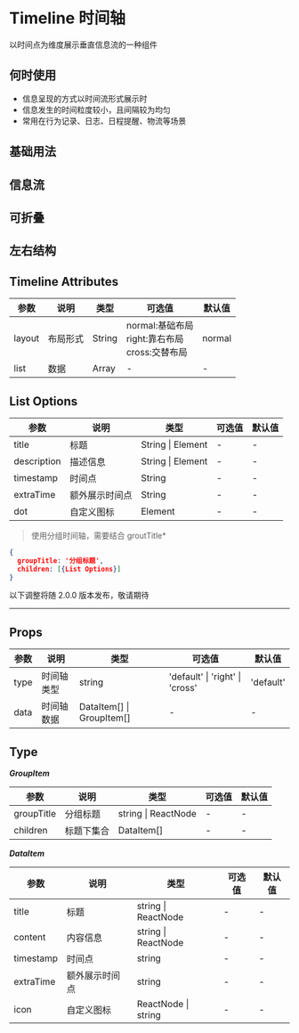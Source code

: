 # Timeline 时间轴

以时间点为维度展示垂直信息流的一种组件

## 何时使用

- 信息呈现的方式以时间流形式展示时
- 信息发生的时间粒度较小，且间隔较为均匀
- 常用在行为记录、日志、日程提醒、物流等场景

## 基础用法


<DemoBasic />

## 信息流


<DemoInfo />

## 可折叠


<DemoCollapse />

## 左右结构


<DemoCross />

## Timeline Attributes

| 参数   | 说明     | 类型   | 可选值                                                    | 默认值 |
| ------ | -------- | ------ | --------------------------------------------------------- | ------ |
| layout | 布局形式 | String | normal:基础布局 <br/> right:靠右布局 <br/> cross:交替布局 | normal |
| list   | 数据     | Array  | -                                                         | -      |

## List Options

| 参数        | 说明           | 类型              | 可选值 | 默认值 |
| ----------- | -------------- | ----------------- | ------ | ------ |
| title       | 标题           | String \| Element | -      | -      |
| description | 描述信息       | String \| Element | -      | -      |
| timestamp   | 时间点         | String            | -      | -      |
| extraTime   | 额外展示时间点 | String            | -      | -      |
| dot         | 自定义图标     | Element           | -      | -      |

> 使用分组时间轴，需要结合 groutTitle\*

```json
{
  groupTitle: '分组标题',
  children: [{List Options}]
}
```

<div style={{ position: 'relative' }}>
  <span
    style={{
      position: 'absolute',
      background: '#fff',
      left: '50%',
      transform: 'translate(-50%, -50%)',
      fontSize: '14px',
      padding: 8,
      color: '#999'
    }}
  >
    以下调整将随 2.0.0 版本发布，敬请期待
  </span>
  <hr style={{ marginTop: 50, marginBottom: 20, border: '0.5px dashed #c8c8c8' }} />
</div>

## Props

| 参数 | 说明       | 类型                      | 可选值                          | 默认值    |
| ---- | ---------- | ------------------------- | ------------------------------- | --------- |
| type | 时间轴类型 | string                    | 'default' \| 'right' \| 'cross' | 'default' |
| data | 时间轴数据 | DataItem[] \| GroupItem[] | -                               | -         |

## Type

**_GroupItem_**

| 参数       | 说明       | 类型                | 可选值 | 默认值 |
| ---------- | ---------- | ------------------- | ------ | ------ |
| groupTitle | 分组标题   | string \| ReactNode | -      | -      |
| children   | 标题下集合 | DataItem[]          | -      | -      |

**_DataItem_**

| 参数      | 说明           | 类型                | 可选值 | 默认值 |
| --------- | -------------- | ------------------- | ------ | ------ |
| title     | 标题           | string \| ReactNode | -      | -      |
| content   | 内容信息       | string \| ReactNode | -      | -      |
| timestamp | 时间点         | string              | -      | -      |
| extraTime | 额外展示时间点 | string              | -      | -      |
| icon      | 自定义图标     | ReactNode \| string | -      | -      |
